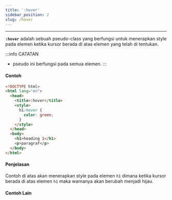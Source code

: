 ```yaml
---
title: ':hover'
sidebar_position: 2
slug: /hover
---
```


<hr />

**`:hover`** adalah sebuah pseudo-class yang berfungsi untuk menerapkan style pada elemen ketika kursor berada di atas elemen yang telah di tentukan.

:::info CATATAN 
  - pseudo ini berfungsi pada semua elemen.
:::

#### Contoh

<Tabs>
<TabItem value="DEMO" label="DEMO" default>

<Codepen dataSlugHash="xxBvbRx" title="pseudo class - hover" />

</TabItem>

<TabItem value="COPY CODE" label="COPY CODE">

```html
<!DOCTYPE html>
<html lang="en">
  <head>
    <title>:hover</title>
    <style>
      h1:hover {
        color: green;
      }
    </style>
  </head>
  <body>
    <h1>heading 1</h1>
    <p>paragraf</p>
  </body>
</html>
```

</TabItem>
</Tabs>

#### Penjelasan

Contoh di atas akan menerapkan style pada elemen `h1` dimana ketika kursor berada di atas elemen `h1` maka warnanya akan berubah menjadi hijau.

#### Contoh Lain

<Codepen dataSlugHash="ZEPgYxd" title="pseudo class - hover" />


